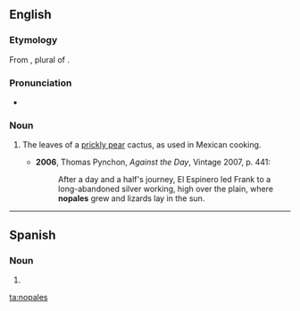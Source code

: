 ==English==

===Etymology===
From {{etyl|es}} {{term|nopales|lang=es}}, plural of {{term|nopal|lang=es}}.

===Pronunciation===
* {{a|UK}} {{IPA|/nəʊˈpɑːlɛz/}}

===Noun===
{{en-plural noun}}

# {{plurale tantum}} The leaves of a [[prickly pear]] cactus, as used in Mexican cooking.
#* '''2006''', Thomas Pynchon, ''Against the Day'', Vintage 2007, p. 441:
#*: After a day and a half's journey, El Espinero led Frank to a long-abandoned silver working, high over the plain, where '''nopales''' grew and lizards lay in the sun.

----

==Spanish==

===Noun===
{{infl|es|noun form}} {{m|p}}

# {{plural of|[[nopal]]|lang=es|nocat=1}}

[[ta:nopales]]